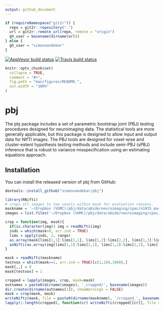 ```yaml
---
output: github_document
---
```



```r
if (requireNamespace("git2r")) {
  repo = git2r::repository(".")
  url = git2r::remote_url(repo, remote = "origin") 
  gh_user = basename(dirname(url))
} else {
  gh_user = "simonvandekar"
}
```

[![AppVeyor build status](https://ci.appveyor.com/api/projects/status/github/`r gh_user`/pbj?branch=master&svg=true)](https://ci.appveyor.com/project/`r gh_user`/pbj)
[![Travis build status](https://travis-ci.com/`r gh_user`/pbj.svg?branch=master)](https://travis-ci.com/`r gh_user`/pbj)  

  
<!-- README.md is generated from README.Rmd. Please edit that file -->

```r
knitr::opts_chunk$set(
  collapse = TRUE,
  comment = "#>",
  fig.path = "man/figures/README-",
  out.width = "100%"
)
```
# pbj

The pbj package includes a set of parametric bootstrap joint (PBJ)
    testing procedures designed for neuroimaging data. The statistical tools
    are more generally applicable, but this package is designed to allow input
    and output data for NIfTI images. The PBJ tools are designed for voxel-wise
    and cluster-extent hypothesis testing methods and include semi-PBJ (sPBJ)
    inference that is robust to variance misspecification using an estimating
    equations approach.

## Installation

You can install the released version of pbj from GitHub:

``` r
devtools::install_github("simonvandekar/pbj")
```


```r
library(RNifti)
# crops all images to two voxels within mask for evaluation reasons.
maskname = '~/Dropbox (VUMC)/pbj/data/abide/neuroimaging/cpac/n1035_mask.nii.gz'
images = list.files('~/Dropbox (VUMC)/pbj/data/abide/neuroimaging/cpac/alff/', pattern="*.nii.gz", full.names = TRUE)

crop = function(img, mask){
  if(is.character(img)) img = readNifti(img)
  inds = which(mask>0, arr.ind = TRUE)
  lims = apply(inds, 2, range)
  as.array(mask[lims[1,1]:lims[2,1], lims[1,2]:lims[2,2], lims[1,3]:lims[2,3]])
  asNifti(as.array(img[lims[1,1]:lims[2,1], lims[1,2]:lims[2,2], lims[1,3]:lims[2,3]]))
}

mask = readNifti(maskname)
testvox = which(mask==1, arr.ind = TRUE)[c(1,100,1000),]
mask[,,] = 0
mask[testvox] = 1

cropped = lapply(images, crop, mask=mask)
outnames = paste0(dirname(images), '_cropped/', basename(images))
dir.create(dirname(outnames[1]), showWarnings = FALSE)
mask = crop(mask, mask)
writeNifti(mask, file = paste0(dirname(maskname), '/cropped_', basename(maskname)))
lapply(1:length(cropped), function(cr) writeNifti(cropped[[cr]], file = outnames[cr]) )
```

